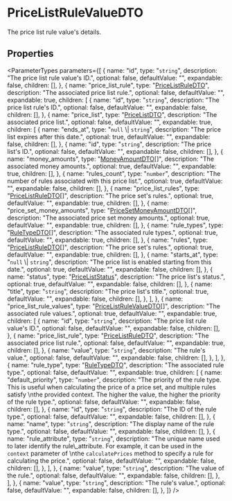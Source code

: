 
# PriceListRuleValueDTO

The price list rule value's details.

## Properties

<ParameterTypes
  parameters={[
    {
      name: "id",
      type: "`string`",
      description: "The price list rule value's ID.",
      optional: false,
      defaultValue: "",
      expandable: false,
      children: [],
    },
    {
      name: "price_list_rule",
      type: "[PriceListRuleDTO](types.PriceListRuleDTO.mdx)",
      description: "The associated price list rule.",
      optional: false,
      defaultValue: "",
      expandable: true,
      children: [
        {
          name: "id",
          type: "`string`",
          description: "The price list rule's ID.",
          optional: false,
          defaultValue: "",
          expandable: false,
          children: [],
        },
        {
          name: "price_list",
          type: "[PriceListDTO](types.PriceListDTO.mdx)",
          description: "The associated price list.",
          optional: false,
          defaultValue: "",
          expandable: true,
          children: [
            {
              name: "ends_at",
              type: "`null` \\| `string`",
              description: "The price list expires after this date.",
              optional: true,
              defaultValue: "",
              expandable: false,
              children: [],
            },
            {
              name: "id",
              type: "`string`",
              description: "The price list's ID.",
              optional: false,
              defaultValue: "",
              expandable: false,
              children: [],
            },
            {
              name: "money_amounts",
              type: "[MoneyAmountDTO](types.MoneyAmountDTO.mdx)[]",
              description: "The associated money amounts.",
              optional: true,
              defaultValue: "",
              expandable: true,
              children: [],
            },
            {
              name: "rules_count",
              type: "`number`",
              description:
                "The number of rules associated with this price list.",
              optional: true,
              defaultValue: "",
              expandable: false,
              children: [],
            },
            {
              name: "price_list_rules",
              type: "[PriceListRuleDTO](types.PriceListRuleDTO.mdx)[]",
              description: "The price set's rules.",
              optional: true,
              defaultValue: "",
              expandable: true,
              children: [],
            },
            {
              name: "price_set_money_amounts",
              type: "[PriceSetMoneyAmountDTO](types.PriceSetMoneyAmountDTO.mdx)[]",
              description: "The associated price set money amounts.",
              optional: true,
              defaultValue: "",
              expandable: true,
              children: [],
            },
            {
              name: "rule_types",
              type: "[RuleTypeDTO](types.RuleTypeDTO.mdx)[]",
              description: "The associated rule types.",
              optional: true,
              defaultValue: "",
              expandable: true,
              children: [],
            },
            {
              name: "rules",
              type: "[PriceListRuleDTO](types.PriceListRuleDTO.mdx)[]",
              description: "The price set's rules.",
              optional: true,
              defaultValue: "",
              expandable: true,
              children: [],
            },
            {
              name: "starts_at",
              type: "`null` \\| `string`",
              description: "The price list is enabled starting from this date.",
              optional: true,
              defaultValue: "",
              expandable: false,
              children: [],
            },
            {
              name: "status",
              type: "[PriceListStatus](../enums/types.PriceListStatus.mdx)",
              description: "The price list's status.",
              optional: true,
              defaultValue: "",
              expandable: false,
              children: [],
            },
            {
              name: "title",
              type: "`string`",
              description: "The price list's title.",
              optional: true,
              defaultValue: "",
              expandable: false,
              children: [],
            },
          ],
        },
        {
          name: "price_list_rule_values",
          type: "[PriceListRuleValueDTO](types.PriceListRuleValueDTO.mdx)[]",
          description: "The associated rule values.",
          optional: true,
          defaultValue: "",
          expandable: true,
          children: [
            {
              name: "id",
              type: "`string`",
              description: "The price list rule value's ID.",
              optional: false,
              defaultValue: "",
              expandable: false,
              children: [],
            },
            {
              name: "price_list_rule",
              type: "[PriceListRuleDTO](types.PriceListRuleDTO.mdx)",
              description: "The associated price list rule.",
              optional: false,
              defaultValue: "",
              expandable: true,
              children: [],
            },
            {
              name: "value",
              type: "`string`",
              description: "The rule's value.",
              optional: false,
              defaultValue: "",
              expandable: false,
              children: [],
            },
          ],
        },
        {
          name: "rule_type",
          type: "[RuleTypeDTO](types.RuleTypeDTO.mdx)",
          description: "The associated rule type.",
          optional: false,
          defaultValue: "",
          expandable: true,
          children: [
            {
              name: "default_priority",
              type: "`number`",
              description:
                "The priority of the rule type. This is useful when calculating the price of a price set, and multiple rules satisfy \nthe provided context. The higher the value, the higher the priority of the rule type.",
              optional: false,
              defaultValue: "",
              expandable: false,
              children: [],
            },
            {
              name: "id",
              type: "`string`",
              description: "The ID of the rule type.",
              optional: false,
              defaultValue: "",
              expandable: false,
              children: [],
            },
            {
              name: "name",
              type: "`string`",
              description: "The display name of the rule type.",
              optional: false,
              defaultValue: "",
              expandable: false,
              children: [],
            },
            {
              name: "rule_attribute",
              type: "`string`",
              description:
                "The unique name used to later identify the rule\\_attribute. For example, it can be used in the `context` parameter of \nthe `calculatePrices` method to specify a rule for calculating the price.",
              optional: false,
              defaultValue: "",
              expandable: false,
              children: [],
            },
          ],
        },
        {
          name: "value",
          type: "`string`",
          description: "The value of the rule.",
          optional: false,
          defaultValue: "",
          expandable: false,
          children: [],
        },
      ],
    },
    {
      name: "value",
      type: "`string`",
      description: "The rule's value.",
      optional: false,
      defaultValue: "",
      expandable: false,
      children: [],
    },
  ]}
/>
